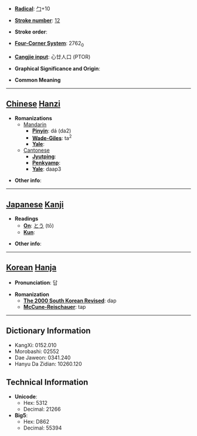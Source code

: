 * '''[[Wiktionary:Chinese radical index| Radical]]''': [[Wiktionary:Chinese radical index 勹|勹]]+10

* '''[[Wiktionary:Chinese total strokes index|Stroke number]]''': [[Wiktionary:Chinese total strokes index 12|12]]

* '''Stroke order''': 

* '''[[Wiktionary:Chinese four corner index|Four-Corner System]]''': 2762<sub>0</sub>

* '''[[Wiktionary:Chinese Cangjie index|Cangjie input]]''': 心廿人口 (PTOR)

* '''Graphical Significance and Origin''': 

* '''Common Meaning'''

----

== [[Chinese]] [[Hanzi]] ==

* '''Romanizations'''
** [[Mandarin]]
*** '''[[Pinyin]]''': dá (da2)
*** '''[[Wade-Giles]]''': ta<sup>2</sup>
*** '''[[Yale]]''': 
**[[Cantonese]]
***'''[[Jyutping]]''':
***'''[[Penkyamp]]''': 
***'''[[Yale]]''': daap3

* '''Other info''': 

----

== [[Japanese]] [[Kanji]] ==

* '''Readings'''
** '''[[On]]''': [[とう]] (tō)
** '''[[Kun]]''': 

* '''Other info''':  

----

== [[Korean]] [[Hanja]] ==

* '''Pronunciation''': 답

* '''Romanization'''
** '''[[The 2000 South Korean Revised Romanization|The 2000 South Korean Revised]]''': dap
** '''[[McCune-Reischauer]]''': tap

----

== Dictionary Information ==

* KangXi: 0152.010
* Morobashi: 02552
* Dae Jaweon: 0341.240
* Hanyu Da Zidian: 10260.120

== Technical Information ==

* '''Unicode''':
** Hex: 5312
** Decimal: 21266
* '''Big5''':
** Hex: D862
** Decimal: 55394